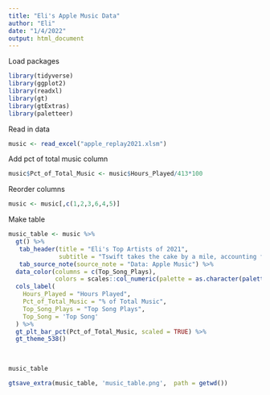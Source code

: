 ```yaml
---
title: "Eli's Apple Music Data"
author: "Eli"
date: "1/4/2022"
output: html_document
---
```

Load packages
```r
library(tidyverse)
library(ggplot2)
library(readxl)
library(gt)
library(gtExtras)
library(paletteer)
```


Read in data
```r
music <- read_excel("apple_replay2021.xlsm")
```

Add pct of total music column
```r
music$Pct_of_Total_Music <- music$Hours_Played/413*100
```

Reorder columns
```r
music <- music[,c(1,2,3,6,4,5)]
```

Make table
```r
music_table <- music %>% 
  gt() %>% 
   tab_header(title = "Eli's Top Artists of 2021",
              subtitle = "Tswift takes the cake by a mile, accounting for 84/413 hours I listened to :0 Followed by an end of year push by Caamp that got them to second! Didn't discover Caamp til August") %>% 
   tab_source_note(source_note = "Data: Apple Music") %>% 
  data_color(columns = c(Top_Song_Plays), 
             colors = scales::col_numeric(palette = as.character(paletteer_d("ggsci::green_material", n = 5)), domain = NULL)) %>% 
  cols_label(
    Hours_Played = "Hours Played",
    Pct_of_Total_Music = "% of Total Music",
    Top_Song_Plays = "Top Song Plays",
    Top_Song = 'Top Song'
  ) %>% 
  gt_plt_bar_pct(Pct_of_Total_Music, scaled = TRUE) %>% 
  gt_theme_538()
  
  

music_table
```

```r
gtsave_extra(music_table, 'music_table.png',  path = getwd())
```